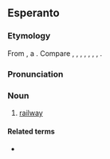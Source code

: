 ==Esperanto==
{{wp|lang=eo}}

===Etymology===
From {{com|eo|fero|t1=iron|vojo|t2=way}}, a {{calque|eo|de|Eisenbahn|nocap=1}}. Compare {{m+|yi|אײַזנבאַן}}, {{m+|it|ferrovia}}, {{m+|fr|voie ferrée}}, {{m+|es|ferrovía}}, {{m+|ru|желе́зная доро́га}}, {{m+|hu|vasút}}, {{m+|lv|dzelzceļš}}, {{m+|ja|鉄道|tr=tetsudō}}.

===Pronunciation===
{{eo-IPA|a=LL-Q143 (epo)-Lepticed7-fervojo.wav}}

===Noun===
{{eo-head}}

# [[railway]]

====Related terms====
* {{l|eo|fervoja}}

{{eo GCSE|7}}
{{c|eo|Rail transportation}}
